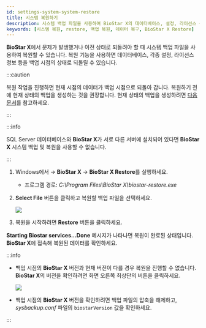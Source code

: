 ```yaml
---
id: settings-system-system-restore
title: 시스템 복원하기
description: 시스템 백업 파일을 사용하여 BioStar X의 데이터베이스, 설정, 라이선스 등을 이전 상태로 복원하는 방법을 안내합니다.
keywords: [시스템 복원, restore, 백업 복원, 데이터 복구, BioStar X Restore]
---
```


**BioStar X**에서 문제가 발생했거나 이전 상태로 되돌려야 할 때 시스템 백업 파일을 사용하여 복원할 수 있습니다. 복원 기능을 사용하면 데이터베이스, 각종 설정, 라이선스 정보 등을 백업 시점의 상태로 되돌릴 수 있습니다.

:::caution

복원 작업을 진행하면 현재 시점의 데이터가 백업 시점으로 되돌아 갑니다. 복원하기 전에 현재 상태의 백업을 생성하는 것을 권장합니다. 현재 상태의 백업을 생성하려면 [다음 문서](settings-system-system-backup)를 참고하세요.

:::

:::info

SQL Server 데이터베이스와 **BioStar X**가 서로 다른 서버에 설치되어 있다면 **BioStar X** 시스템 백업 및 복원을 사용할 수 없습니다.

:::

1. Windows에서 <Start/> → **BioStar X** → **BioStar X Restore**를 실행하세요.

    * 프로그램 경로: *C:\Program Files\BioStar X\biostar-restore.exe*

1. **Select File** 버튼을 클릭하고 복원할 백업 파일을 선택하세요.

    <Image src='/img/common/setting-system-restore.png' className='none' alone />

1. 복원을 시작하려면 **Restore** 버튼을 클릭하세요. 

**Starting Biostar services...Done** 메시지가 나타나면 복원이 완료된 상태입니다. **BioStar X**에 접속해 복원된 데이터를 확인하세요.

:::info

* 백업 시점의 **BioStar X** 버전과 현재 버전이 다를 경우 복원을 진행할 수 없습니다. **BioStar X**의 버전을 확인하려면 화면 오른쪽 최상단의 <IcInfo /> 버튼을 클릭하세요.

  <Image src='/img/biostarx-settings-system-restore-check-ver.png' />

* 백업 시점의 **BioStar X** 버전을 확인하려면 백업 파일의 압축을 해제하고, *sysbackup.conf* 파일의 `biostarVersion` 값을 확인하세요.

:::